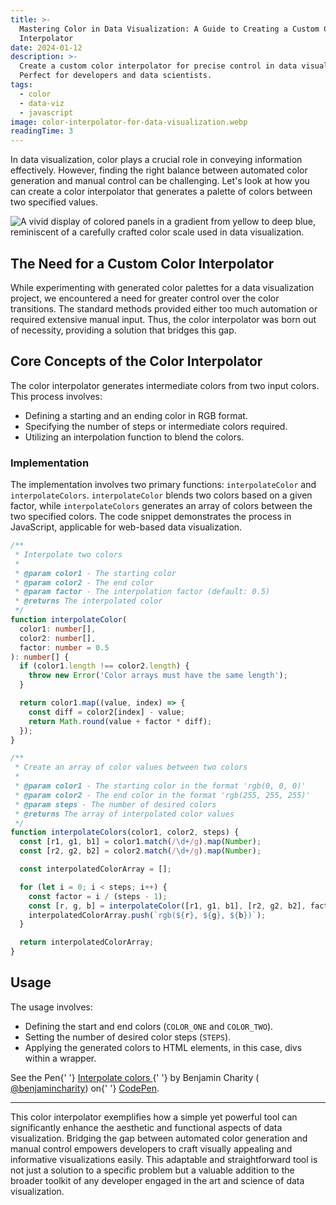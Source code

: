 ```yaml
---
title: >-
  Mastering Color in Data Visualization: A Guide to Creating a Custom Color
  Interpolator
date: 2024-01-12
description: >-
  Create a custom color interpolator for precise control in data visualizations.
  Perfect for developers and data scientists.
tags:
  - color
  - data-viz
  - javascript
image: color-interpolator-for-data-visualization.webp
readingTime: 3
---
```


In data visualization, color plays a crucial role in conveying information
effectively. However, finding the right balance between automated color
generation and manual control can be challenging. Let's look at how you can
create a color interpolator that generates a palette of colors between two
specified values.

![A vivid display of colored panels in a gradient from yellow to deep blue, reminiscent of a carefully crafted color scale used in data visualization.](color-interpolator-for-data-visualization.webp)

## The Need for a Custom Color Interpolator

While experimenting with generated color palettes for a data visualization
project, we encountered a need for greater control over the color transitions.
The standard methods provided either too much automation or required extensive
manual input. Thus, the color interpolator was born out of necessity, providing
a solution that bridges this gap.

## Core Concepts of the Color Interpolator

The color interpolator generates intermediate colors from two input colors. This
process involves:

- Defining a starting and an ending color in RGB format.
- Specifying the number of steps or intermediate colors required.
- Utilizing an interpolation function to blend the colors.

### Implementation

The implementation involves two primary functions: `interpolateColor` and
`interpolateColors`. `interpolateColor` blends two colors based on a given
factor, while `interpolateColors` generates an array of colors between the two
specified colors. The code snippet demonstrates the process in JavaScript,
applicable for web-based data visualization.

```typescript
/**
 * Interpolate two colors
 *
 * @param color1 - The starting color
 * @param color2 - The end color
 * @param factor - The interpolation factor (default: 0.5)
 * @returns The interpolated color
 */
function interpolateColor(
  color1: number[],
  color2: number[],
  factor: number = 0.5
): number[] {
  if (color1.length !== color2.length) {
    throw new Error('Color arrays must have the same length');
  }

  return color1.map((value, index) => {
    const diff = color2[index] - value;
    return Math.round(value + factor * diff);
  });
}

/**
 * Create an array of color values between two colors
 *
 * @param color1 - The starting color in the format 'rgb(0, 0, 0)'
 * @param color2 - The end color in the format 'rgb(255, 255, 255)'
 * @param steps - The number of desired colors
 * @returns The array of interpolated color values
 */
function interpolateColors(color1, color2, steps) {
  const [r1, g1, b1] = color1.match(/\d+/g).map(Number);
  const [r2, g2, b2] = color2.match(/\d+/g).map(Number);

  const interpolatedColorArray = [];

  for (let i = 0; i < steps; i++) {
    const factor = i / (steps - 1);
    const [r, g, b] = interpolateColor([r1, g1, b1], [r2, g2, b2], factor);
    interpolatedColorArray.push(`rgb(${r}, ${g}, ${b})`);
  }

  return interpolatedColorArray;
}
```

## Usage

The usage involves:

- Defining the start and end colors (`COLOR_ONE` and `COLOR_TWO`).
- Setting the number of desired color steps (`STEPS`).
- Applying the generated colors to HTML elements, in this case, divs within a
  wrapper.

<p
  className="codepen"
  data-height="300"
  data-default-tab="js,result"
  data-slug-hash="rvMYMX"
  data-user="benjamincharity"
  style={{
    height: '300px',
    boxSizing: 'border-box',
    display: 'flex',
    alignItems: 'center',
    justifyContent: 'center',
    border: '2px solid',
    margin: '1em 0',
    padding: '1em',
  }}
>
  <span>
    See the Pen{' '}
    <a href="https://codepen.io/benjamincharity/pen/rvMYMX">
      Interpolate colors
    </a>{' '}
    by Benjamin Charity (
    <a href="https://codepen.io/benjamincharity">@benjamincharity</a>) on{' '}
    <a href="https://codepen.io">CodePen</a>.
  </span>
</p>

---

This color interpolator exemplifies how a simple yet powerful tool can
significantly enhance the aesthetic and functional aspects of data
visualization. Bridging the gap between automated color generation and manual
control empowers developers to craft visually appealing and informative
visualizations easily. This adaptable and straightforward tool is not just a
solution to a specific problem but a valuable addition to the broader toolkit of
any developer engaged in the art and science of data visualization.
